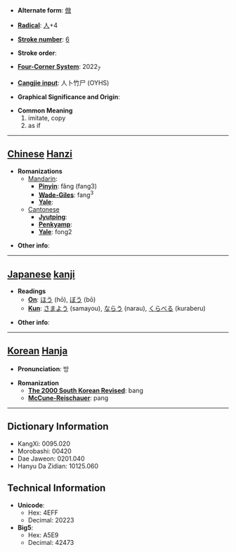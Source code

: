 * '''Alternate form''': [[倣]]

* '''[[Wiktionary:Chinese radical index| Radical]]''': [[Wiktionary:Chinese radical index 人|人]]+4

* '''[[Wiktionary:Chinese total strokes index|Stroke number]]''': [[Wiktionary:Chinese total strokes index 6|6]]

* '''Stroke order''': 

* '''[[Wiktionary:Chinese four corner index|Four-Corner System]]''': 2022<sub>7</sub>

* '''[[Wiktionary:Chinese Cangjie index|Cangjie input]]''': 人卜竹尸 (OYHS)

* '''Graphical Significance and Origin''': 

* '''Common Meaning'''
*#imitate, copy
*# as if


----

== [[Chinese]] [[Hanzi]] ==

* '''Romanizations'''
** [[Mandarin]]:
*** '''[[Pinyin]]''': fǎng (fang3)
*** '''[[Wade-Giles]]''': fang<sup>3</sup>
*** '''[[Yale]]''': 
**[[Cantonese]]
***'''[[Jyutping]]''':
***'''[[Penkyamp]]''': 
***'''[[Yale]]''': fong2

* '''Other info''': 

----

== [[Japanese]] [[kanji]] ==

* '''Readings'''
** '''[[On]]''': [[ほう]] (hō), [[ぼう]] (bō)
** '''[[Kun]]''': [[さまよう]] (samayou), [[ならう]] (narau), [[くらべる]] (kuraberu)

* '''Other info''':  

----

== [[Korean]] [[Hanja]] ==

* '''Pronunciation''': 방

* '''Romanization'''
** '''[[The 2000 South Korean Revised Romanization|The 2000 South Korean Revised]]''': bang
** '''[[McCune-Reischauer]]''': pang

----

== Dictionary Information ==

* KangXi: 0095.020
* Morobashi: 00420
* Dae Jaweon: 0201.040
* Hanyu Da Zidian: 10125.060

== Technical Information ==

* '''Unicode''':
** Hex: 4EFF
** Decimal: 20223
* '''Big5''':
** Hex: A5E9
** Decimal: 42473